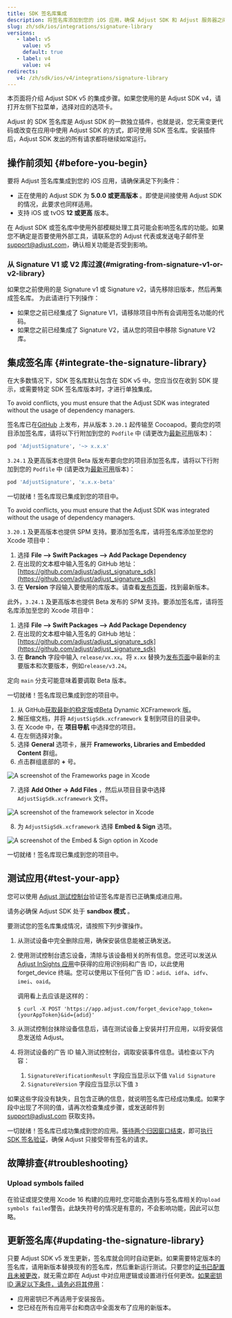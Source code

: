 ```yaml
---
title: SDK 签名库集成
description: 将签名库添加到您的 iOS 应用，确保 Adjust SDK 和 Adjust 服务器之间通讯的安全。
slug: zh/sdk/ios/integrations/signature-library
versions:
   - label: v5
     value: v5
     default: true
   - label: v4
     value: v4
redirects:
   v4: /zh/sdk/ios/v4/integrations/signature-library
---
```


<Callout type="note">

本页面将介绍 Adjust SDK v5 的集成步骤。如果您使用的是 Adjust SDK v4，请打开左侧下拉菜单，选择对应的选项卡。

</Callout>

Adjust 的 SDK 签名库是 Adjust SDK 的一款独立插件，也就是说，您无需变更代码或改变在应用中使用 Adjust SDK 的方式，即可使用 SDK 签名库。安装插件后，Adjust SDK 发出的所有请求都将继续如常运行。

## 操作前须知 \{\#before\-you\-begin\}

要将 Adjust 签名库集成到您的 iOS 应用，请确保满足下列条件：

- 正在使用的 Adjust SDK 为 **5\.0\.0 或更高版本** 。即使是间接使用 Adjust SDK 的情况，此要求也同样适用。
- 支持 iOS 或 tvOS **12 或更高** 版本。

<Callout type="important">

在 Adjust SDK 或签名库中使用外部模糊处理工具可能会影响签名库的功能。如果您不确定是否要使用外部工具，请联系您的 Adjust 代表或发送电子邮件至[support@adjust.com](mailto:support@adjust.com)，确认相关功能是否受到影响。

</Callout>

### 从 Signature V1 或 V2 库过渡{#migrating-from-signature-v1-or-v2-library}

如果您之前使用的是 Signature v1 或 Signature v2，请先移除旧版本，然后再集成签名库。 为此请进行下列操作：

- 如果您之前已经集成了 Signature V1，请移除项目中所有会调用签名功能的代码。
- 如果您之前已经集成了 Signature V2，请从您的项目中移除 Signature V2 库。

## 集成签名库 \{\#integrate\-the\-signature\-library\}

<Callout type="note">

在大多数情况下，SDK 签名库默认包含在 SDK v5 中。您应当仅在收到 SDK 提示，或需要特定 SDK 签名库版本时，才进行单独集成。

</Callout>

<Tabs>
<Tab title="Cocoapods" sync="cocoapods">
<Callout type="important">

To avoid conflicts, you must ensure that the Adjust SDK was integrated without the usage of dependency managers.

</Callout>

签名库已在[GitHub](https://github.com/adjust/adjust_signature_sdk/releases/) 上发布，并从版本 `3.20.1` 起传输至 Cocoapod。要向您的项目添加签名库，请将以下行附加到您的 `Podfile` 中 \(请更改为[最新可用](https://github.com/adjust/adjust_signature_sdk/releases/latest)版本\)：

```ruby
pod 'AdjustSignature', '~> x.x.x'
```

`3.24.1` 及更高版本也提供 Beta 版发布要向您的项目添加签名库，请将以下行附加到您的 `Podfile` 中 \(请更改为[最新可用](https://github.com/adjust/adjust_signature_sdk/releases)版本\)：

```ruby
pod 'AdjustSignature', 'x.x.x-beta'
```

一切就绪！签名库现已集成到您的项目中。

</Tab>
<Tab title="Swift package manager" sync="swift-package-manager"> <Callout type="important">

To avoid conflicts, you must ensure that the Adjust SDK was integrated without the usage of dependency managers.

</Callout>

`3.20.1` 及更高版本也提供 SPM 支持。要添加签名库，请将签名库添加至您的 Xcode 项目中：

1. 选择 **File —> Swift Packages —> Add Package Dependency**
2. 在出现的文本框中输入签名的 GitHub 地址：[https://github.com/adjust/adjust_signature_sdk](https://github.com/adjust/adjust_signature_sdk)
3. 在 **Version** 字段输入要使用的库版本。请查看[发布页面](https://github.com/adjust/adjust_signature_sdk/releases/latest)，找到最新版本。

此外，`3.24.1` 及更高版本也提供 Beta 发布的 SPM 支持。要添加签名库，请将签名库添加至您的 Xcode 项目中：

1. 选择 **File —> Swift Packages —> Add Package Dependency**
2. 在出现的文本框中输入签名的 GitHub 地址：[https://github.com/adjust/adjust_signature_sdk](https://github.com/adjust/adjust_signature_sdk)
3. 在 **Branch** 字段中输入 `release/vx.xx`。将 `x.xx` 替换为[发布页面](https://github.com/adjust/adjust_signature_sdk/releases)中最新的主要版本和次要版本，例如`release/v3.24`。

<Callout type="note">

定向 `main` 分支可能意味着要调取 Beta 版本。

</Callout>

一切就绪！签名库现已集成到您的项目中。

</Tab>
<Tab title="手动集成" sync="manual-integration">

1. 从 GitHub[获取最新的稳定版](https://github.com/adjust/adjust_signature_sdk/releases/latest)或[Beta](https://github.com/adjust/adjust_signature_sdk/releases) Dynamic XCFramework 版。
2. 解压缩文档，并将 `AdjustSigSdk.xcframework` 复制到项目的目录中。
3. 在 Xcode 中，在 **项目导航** 中选择您的项目。
4. 在左侧选择对象。
5. 选择 **General** 选项卡，展开 **Frameworks, Libraries and Embedded Content** 群组。
6. 点击群组底部的 **\+** 号。

![A screenshot of the Frameworks page in Xcode](@images/sig-v3/xcode-frameworks.png)

7. 选择 **Add Other \-> Add Files** ，然后从项目目录中选择 `AdjustSigSdk.xcframework` 文件。

![A screenshot of the framework selector in Xcode](@images/sig-v3/xcode-select-framework.png)

8. 为 `AdjustSigSdk.xcframework` 选择 **Embed & Sign** 选项。

![A screenshot of the Embed & Sign option in Xcode](@images/sig-v3/xcode-embed-sign.png)

一切就绪！签名库现已集成到您的项目中。

</Tab>
</Tabs>

## 测试应用\{\#test\-your\-app\}

您可以使用 [Adjust 测试控制台](https://help.adjust.com/zh/article/testing-console)验证签名库是否已正确集成进应用。

<Callout type="important">

请务必确保 Adjust SDK 处于 **sandbox 模式** 。

</Callout>

要测试您的签名库集成情况，请按照下列步骤操作。

1. 从测试设备中完全删除应用，确保安装信息能被正确发送。

2. 使用测试控制台遗忘设备，清除与该设备相关的所有信息。您还可以发送从[Adjust InSights 应用](https://apps.apple.com/us/app/adjust-insights/id1125517808)中获得的应用识别码和广告 ID，以此使用 forget_device 终端。您可以使用以下任何广告 ID：`adid`、`idfa`、`idfv`、`imei`、`oaid`。

   调用看上去应该是这样的：

   ```console
   $ curl -X POST 'https://app.adjust.com/forget_device?app_token={yourAppToken}&id={adid}'
   ```

3. 从测试控制台抹除设备信息后，请在测试设备上安装并打开应用，以将安装信息发送给 Adjust。

4. 将测试设备的广告 ID 输入测试控制台，调取安装事件信息。请检查以下内容：

   1. `SignatureVerificationResult` 字段应当显示以下值 `Valid Signature`
   2. `SignatureVersion` 字段应当显示以下值 `3`

如果这些字段没有缺失，且包含正确的信息，就说明签名库已经成功集成。如果字段中出现了不同的值，请再次检查集成步骤，或发送邮件到 [support@adjust.com](mailto:support@adjust.com) 获取支持。

一切就绪！签名库已成功集成到您的应用。[等待两个归因窗口结束](https://help.adjust.com/zh/article/attribution-windows)，即可[执行 SDK 签名验证](https://help.adjust.com/zh/article/sdk-signature#enforce-signature-validation)，确保 Adjust 只接受带有签名的请求。

## 故障排查\{\#troubleshooting\}

### Upload symbols failed

在验证或提交使用 Xcode 16 构建的应用时,您可能会遇到与签名库相关的`Upload symbols failed`警告。此缺失符号的情况是有意的，不会影响功能，因此可以忽略。

## 更新签名库\{\#updating\-the\-signature\-library\}

只要 Adjust SDK v5 发生更新，签名库就会同时自动更新。如果需要特定版本的签名库，请用新版本替换现有的签名库，然后重新运行测试。只要您的[证书已配置且未被更改](https://help.adjust.com/zh/article/sdk-signature#manage-your-certificate-fingerprints)，就无需立即在 Adjust 中对应用逻辑或设置进行任何更改。[如果密钥 ID 满足以下条件，请务必将其停用](https://help.adjust.com/zh/article/sdk-signature#manage-your-secret-ids)：

- 应用密钥已不再适用于安装报告。
- 您已经在所有应用平台和商店中全面发布了应用的新版本。
